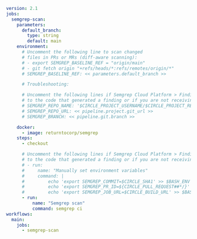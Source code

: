 ```yaml
version: 2.1
jobs:
  semgrep-scan:
    parameters:
      default_branch:
        type: string
        default: main
    environment:
      # Uncomment the following line to scan changed 
      # files in PRs or MRs (diff-aware scanning): 
      # - export SEMGREP_BASELINE_REF = "origin/main"
      # - git fetch origin "+refs/heads/*:refs/remotes/origin/*"
      # SEMGREP_BASELINE_REF: << parameters.default_branch >>

      # Troubleshooting:

      # Uncomment the following lines if Semgrep Cloud Platform > Findings Page does not create links
      # to the code that generated a finding or if you are not receiving PR or MR comments.
      # SEMGREP_REPO_NAME: '$CIRCLE_PROJECT_USERNAME/$CIRCLE_PROJECT_REPONAME'
      # SEMGREP_REPO_URL: << pipeline.project.git_url >>
      # SEMGREP_BRANCH: << pipeline.git.branch >>

    docker:
      - image: returntocorp/semgrep
    steps:
      - checkout

      # Uncomment the following lines if Semgrep Cloud Platform > Findings Page does not create links
      # to the code that generated a finding or if you are not receiving PR or MR comments.
      # - run:
      #     name: "Manually set environment variables"
      #     command: |
      #         echo 'export SEMGREP_COMMIT=$CIRCLE_SHA1' >> $BASH_ENV
      #         echo 'export SEMGREP_PR_ID=${CIRCLE_PULL_REQUEST##*/}' >> $BASH_ENV
      #         echo 'export SEMGREP_JOB_URL=$CIRCLE_BUILD_URL' >> $BASH_ENV
      - run:
          name: "Semgrep scan"
          command: semgrep ci
workflows:
  main:
    jobs:
      - semgrep-scan
```
